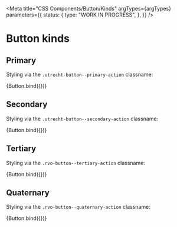 
<Meta
  title="CSS Components/Button/Kinds"
  argTypes={argTypes}
  parameters={{
    status: {
      type: "WORK IN PROGRESS",
    },
  }}
/>

# Button kinds

## Primary

Styling via the `.utrecht-button--primary-action` classname:

<Canvas>
  <Story
    name="Primary"
    args={{
      kind: "primary",
    }}
  >
    {Button.bind({})}
  </Story>
</Canvas>

## Secondary

Styling via the `.utrecht-button--secondary-action` classname:

<Canvas>
  <Story
    name="Secondary"
    args={{
      kind: "secondary",
    }}
  >
    {Button.bind({})}
  </Story>
</Canvas>

## Tertiary

Styling via the `.rvo-button--tertiary-action` classname:

<Canvas>
  <Story
    name="Tertiary"
    args={{
      kind: "tertiary",
    }}
  >
    {Button.bind({})}
  </Story>
</Canvas>

## Quaternary

Styling via the `.rvo-button--quaternary-action` classname:

<Canvas>
  <Story
    name="Quaternary"
    args={{
      kind: "quaternary",
    }}
  >
    {Button.bind({})}
  </Story>
</Canvas>
